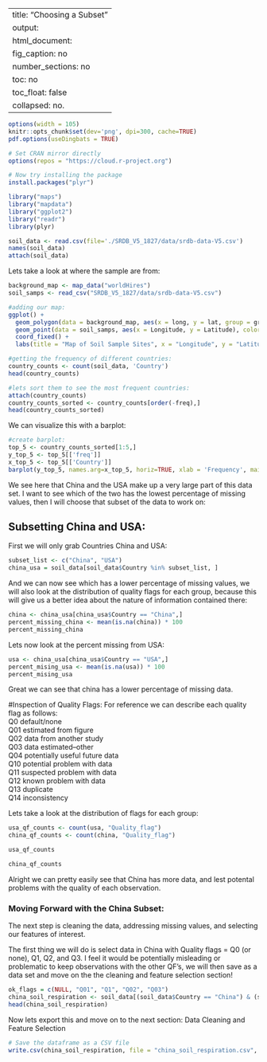 
---
title: "Choosing a Subset"
output: 
  html_document:
    fig_caption: no
    number_sections: no
    toc: no
    toc_float: false
    collapsed: no.
---

```r
options(width = 105)
knitr::opts_chunk$set(dev='png', dpi=300, cache=TRUE)
pdf.options(useDingbats = TRUE)
```

```r
# Set CRAN mirror directly
options(repos = "https://cloud.r-project.org")

# Now try installing the package
install.packages("plyr")

library("maps")
library("mapdata")
library("ggplot2")
library("readr")
library(plyr)
```

```r
soil_data <- read.csv(file='./SRDB_V5_1827/data/srdb-data-V5.csv')
names(soil_data)
attach(soil_data)
```
Lets take a look at where the sample are from:
```r
background_map <- map_data("worldHires")
soil_samps <- read_csv("SRDB_V5_1827/data/srdb-data-V5.csv")

```
```r
#adding our map:
ggplot() +
  geom_polygon(data = background_map, aes(x = long, y = lat, group = group), fill = "lightgrey") +
  geom_point(data = soil_samps, aes(x = Longitude, y = Latitude), color = "red", size = 0.5) +
  coord_fixed() +
  labs(title = "Map of Soil Sample Sites", x = "Longitude", y = "Latitude")
```


```r
#getting the frequency of different countries:
country_counts <- count(soil_data, 'Country')
head(country_counts)
```
```r
#lets sort them to see the most frequent countries:
attach(country_counts)
country_counts_sorted <- country_counts[order(-freq),]
head(country_counts_sorted)
```
We can visualize this with a barplot:

```r
#create barplot:
top_5 <- country_counts_sorted[1:5,]
y_top_5 <- top_5[['freq']]
x_top_5 <- top_5[['Country']]
barplot(y_top_5, names.arg=x_top_5, horiz=TRUE, xlab = 'Frequency', main = 'Top 5 Countries Represented', las = 1, col = 'darkgreen')
```
We see here that China and the USA make up a very large part of this data set. I want to see which of the two has the lowest percentage of missing values, then I will choose that subset of the data to work on:

## Subsetting China and USA:

First we will only grab Countries China and USA:
```r
subset_list <- c("China", "USA")
china_usa = soil_data[soil_data$Country %in% subset_list, ]
```
And we can now see which has a lower percentage of missing values, we will also look at the distribution of quality flags for each group, because this will give us a better idea about the nature of information contained there:

```r
china <- china_usa[china_usa$Country == "China",]
percent_missing_china <- mean(is.na(china)) * 100
percent_missing_china
```
Lets now look at the percent missing from USA:
```r
usa <- china_usa[china_usa$Country == "USA",]
percent_mising_usa <- mean(is.na(usa)) * 100
percent_mising_usa
```
Great we can see that china has a lower percentage of missing data. 

#Inspection of Quality Flags:
For reference we can describe each quality flag as follows: \
Q0 default/none\
Q01 estimated from figure\
Q02 data from another study\
Q03 data estimated--other\
Q04 potentially useful future data\
Q10 potential problem with data\
Q11 suspected problem with data\
Q12 known problem with data\
Q13 duplicate\
Q14 inconsistency\


Lets take a look at the distribution of flags for each group:
```r
usa_qf_counts <- count(usa, "Quality_flag")
china_qf_counts <- count(china, "Quality_flag")
```
```r
usa_qf_counts
```
```r
china_qf_counts
```

Alright we can pretty easily see that China has more data, and lest potental problems with the quality of each observation. 

### Moving Forward with the China Subset:

The next step is cleaning the data, addressing missing values, and selecting our features of interest. 

The first thing we will do is select data in China with Quality flags = Q0 (or none), Q1, Q2, and Q3. I feel it would be potentially misleading or problematic to keep observations with the other QF's, we will then save as a data set and move on the the cleaning and feature selection section!
```r
ok_flags = c(NULL, "Q01", "Q1", "Q02", "Q03")
china_soil_respiration <- soil_data[(soil_data$Country == "China") & (soil_data$Quality_flag %in% ok_flags), ]
head(china_soil_respiration)
```
Now lets export this and move on to the next section: Data Cleaning and Feature Selection
```r
# Save the dataframe as a CSV file
write.csv(china_soil_respiration, file = "china_soil_respiration.csv", row.names = FALSE)
```



